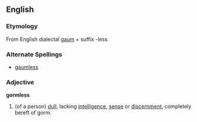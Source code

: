 ==English==
===Etymology===
From English dialectal [[gaum]] + suffix -less

===Alternate Spellings===
*[[gaumless]]

===Adjective===
'''gormless'''

#(of a person) [[dull]], lacking [[intelligence]], [[sense]] or [[discernment]], completely bereft of gorm.